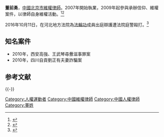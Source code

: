 {{Infobox_Person
| name           = 董前勇
|image= Replace this image male.svg
|box_width= 180px
| caption        = 
|occupation= 維權律師
| job2           = 
| period         = 
|birth_name= 
| other_names    = 
| foreign_names  = 
| english_names  =
| Sex            = 男
|birth_date= 
|birth_place= 
|death_date= 
|death_place= 
| nationality    = {{PRC}}
| residence      = 
|language= 
| height         = 
| weight         = 
| party          = 
| religion       = 
| spouse         =
| parents        = 
| relatives      = 
|education=
*安徽省司法學校（現安徽警官職業學院）
*自修[[安徽大學|安徽大學]]法律本科
| past           = 
| work           = 
|awards= 
}}

'''董前勇'''，[[中國|中國]][[北京市|北京市]][[維權|維權]][[律師|律師]]。2007年開始執業，2009年起參與承辦信仰、維權案件，以律師自身維權活動。<ref name="care">{{cite web|title=維權律師資料庫 董前勇|url=http://www.chrlawyers.hk/zh-hant/content/%E8%91%A3%E5%89%8D%E5%8B%87|website=中國維權律師關注組}}</ref><ref>{{cite news|title=中国多位律师呼吁解决法院暴力侵害事件|url=http://www.voachinese.com/a/news-rights-attorneys-call-for-punishment-of-court-abusers-20161031/3572751.html|accessdate=2017-05-25|agency=VOA}}</ref>

2016年10月11日，在河北地方法院為[[法輪功|法輪功]]成員出庭辯護遭法院庭警毆打。<ref>{{cite news|title=河北法輪功學員案開庭 辯護律師董前勇遭法警毆打|url=http://news.hkpeanut.com/archives/21490|accessdate=2017-05-25|publisher=香港花生}}{{Dead link|date=2020年1月 |bot=InternetArchiveBot |fix-attempted=yes }}</ref>
==知名案件==
*2010年，西安高強、王武琴尋釁滋事罪案
*2010年，四川自貢劉正有夫妻詐騙案

==参考文献==
{{reflist|2}}

{{-}}
{{中國維權律師}}

[[Category:人權運動者|Category:人權運動者]]
[[Category:中國維權律師|Category:中國維權律師]]
[[Category:中國人權律師|Category:中國人權律師]]
[[Category:董姓|Category:董姓]]